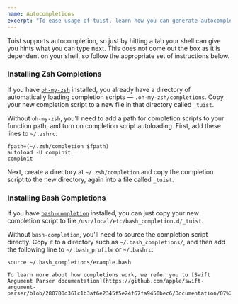 ```yaml
---
name: Autocompletions
excerpt: "To ease usage of tuist, learn how you can generate autocompletions for your shell"
---
```


Tuist supports autocompletion, so just by hitting a tab your shell can give you hints what you can type next.
This does not come out the box as it is dependent on your shell, so follow the appropriate set of instructions below.

### Installing Zsh Completions

If you have [`oh-my-zsh`](https://ohmyz.sh) installed, you already have a directory of automatically loading completion scripts — `.oh-my-zsh/completions`. Copy your new completion script to a new file in that directory called `_tuist`.

Without `oh-my-zsh`, you'll need to add a path for completion scripts to your function path, and turn on completion script autoloading. First, add these lines to `~/.zshrc`:

```
fpath=(~/.zsh/completion $fpath)
autoload -U compinit
compinit
```

Next, create a directory at `~/.zsh/completion` and copy the completion script to the new directory, again into a file called `_tuist`.

### Installing Bash Completions

If you have [`bash-completion`](https://github.com/scop/bash-completion) installed, you can just copy your new completion script to file `/usr/local/etc/bash_completion.d/_tuist`.

Without `bash-completion`, you'll need to source the completion script directly. Copy it to a directory such as `~/.bash_completions/`, and then add the following line to `~/.bash_profile` or `~/.bashrc`:

```
source ~/.bash_completions/example.bash

To learn more about how completions work, we refer you to [Swift Argument Parser documentation](https://github.com/apple/swift-argument-parser/blob/280700d361c1b3af6e2345f5e24f67fa9450bec6/Documentation/07%20Completion%20Scripts.md).